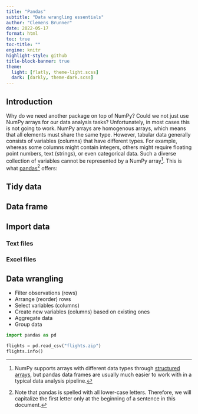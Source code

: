 ```yaml
---
title: "Pandas"
subtitle: "Data wrangling essentials"
author: "Clemens Brunner"
date: 2022-05-17
format: html
toc: true
toc-title: ""
engine: knitr
highlight-style: github
title-block-banner: true
theme:
  light: [flatly, theme-light.scss]
  dark: [darkly, theme-dark.scss]
---
```


## Introduction
Why do we need another package on top of NumPy? Could we not just use NumPy arrays for our data analysis tasks? Unfortunately, in most cases this is not going to work. NumPy arrays are homogenous arrays, which means that all elements must share the same type. However, tabular data generally consists of variables (columns) that have different types. For example, whereas some columns might contain integers, others might require floating point numbers, text (strings), or even categorical data. Such a diverse collection of variables cannot be represented by a NumPy array[^1]. This is what [pandas](https://pandas.pydata.org/)[^2] offers:

[^1]: NumPy supports arrays with different data types through [structured arrays](https://numpy.org/doc/stable/user/basics.rec.html), but pandas data frames are usually much easier to work with in a typical data analysis pipeline.

[^2]: Note that pandas is spelled with all lower-case letters. Therefore, we will capitalize the first letter only at the beginning of a sentence in this document.

## Tidy data

## Data frame

## Import data
### Text files

### Excel files

## Data wrangling
- Filter observations (rows)
- Arrange (reorder) rows
- Select variables (columns)
- Create new variables (columns) based on existing ones
- Aggregate data
- Group data

```python
import pandas as pd

flights = pd.read_csv("flights.zip")
flights.info()
```

